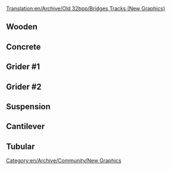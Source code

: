 [[Translation:en/Archive/Old 32bpp/Bridges Tracks (New Graphics)]]
== Wooden ==

== Concrete ==

== Grider #1 ==

== Grider #2 ==

== Suspension ==

== Cantilever ==

== Tubular ==

[[Category:en/Archive/Community/New Graphics]]
